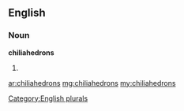 ==English==

===Noun===
'''chiliahedrons'''

# {{plural of|[[chiliahedron]]}}

[[Category:English plurals]]

[[ar:chiliahedrons]]
[[mg:chiliahedrons]]
[[my:chiliahedrons]]